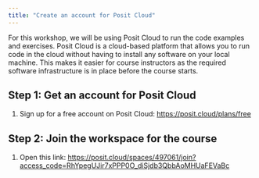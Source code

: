 ```yaml
---
title: "Create an account for Posit Cloud"
---
```


For this workshop, we will be using Posit Cloud to run the code examples and exercises. Posit Cloud is a cloud-based platform that allows you to run code in the cloud without having to install any software on your local machine. This makes it easier for course instructors as the required software infrastructure is in place before the course starts.

## Step 1: Get an account for Posit Cloud

1. Sign up for a free account on Posit Cloud: <https://posit.cloud/plans/free>

## Step 2: Join the workspace for the course

1. Open this link: <https://posit.cloud/spaces/497061/join?access_code=RhYpegUJir7xPPP0O_diSjdb3QbbAoMHUaFEVaBc>

